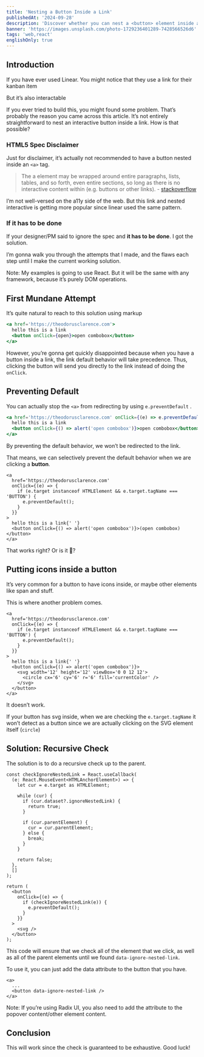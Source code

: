 ```yaml
---
title: 'Nesting a Button Inside a Link'
publishedAt: '2024-09-28'
description: 'Discover whether you can nest a <button> element inside an <a> tag.'
banner: 'https://images.unsplash.com/photo-1729236401289-7428566526d6'
tags: 'web,react'
englishOnly: true
---
```


## Introduction

If you have ever used Linear. You might notice that they use a link for their kanban item

<CloudinaryImg
  mdx
  publicId='theodorusclarence/blogs/nesting-button-inside-link/CleanShot_2024-09-28_at_10.32.43'
  alt='Linear kanban is using a link for the their kanban item'
  width={500}
  height={527}
/>

But it’s also interactable

<CloudinaryImg
  mdx
  publicId='theodorusclarence/blogs/nesting-button-inside-link/CleanShot_2024-09-24_at_23.22.532x'
  alt="Linear kanban has button inside a link that's interactable"
  width={400}
  height={343}
/>

If you ever tried to build this, you might found some problem. That’s probably the reason you came across this article. It’s not entirely straightforward to nest an interactive button inside a link. How is that possible?

### HTML5 Spec Disclaimer

Just for disclaimer, it’s actually not recommended to have a button nested inside an `<a>` tag.

> The a element may be wrapped around entire paragraphs, lists, tables, and so forth, even entire sections, so long as there is no interactive content within (e.g. buttons or other links).
> \- [stackoverflow](https://stackoverflow.com/questions/6393827/can-i-nest-a-button-element-inside-an-a-using-html5)

I’m not well-versed on the a11y side of the web. But this link and nested interactive is getting more popular since linear used the same pattern.

### If it has to be done

If your designer/PM said to ignore the spec and **it has to be done**. I got the solution.

I’m gonna walk you through the attempts that I made, and the flaws each step until I make the current working solution.

Note: My examples is going to use React. But it will be the same with any framework, because it’s purely DOM operations.

## First Mundane Attempt

It’s quite natural to reach to this solution using markup

```jsx
<a href='https://theodorusclarence.com'>
  hello this is a link
  <button onClick={open}>open combobox</button>
</a>
```

However, you’re gonna get quickly disappointed because when you have a button inside a link, the link default behavior will take precedence. Thus, clicking the button will send you directly to the link instead of doing the `onClick`.

<CloudinaryVideoPlayer
  mdx
  publicId='theodorusclarence/blogs/nesting-button-inside-link/mundane-attempt'
  width='400'
  height='464'
/>

## Preventing Default

You can actually stop the `<a>` from redirecting by using `e.preventDefault` .

```jsx
<a href='https://theodorusclarence.com' onClick={(e) => e.preventDefault()}>
  hello this is a link
  <button onClick={() => alert('open combobox')}>open combobox</button>
</a>
```

By preventing the default behavior, we won’t be redirected to the link.

<CloudinaryVideoPlayer
  mdx
  publicId='theodorusclarence/blogs/nesting-button-inside-link/preventing-default'
  width={400}
  height={380}
/>

That means, we can selectively prevent the default behavior when we are clicking a **button**.

```tsx
<a
  href='https://theodorusclarence.com'
  onClick={(e) => {
    if (e.target instanceof HTMLElement && e.target.tagName === 'BUTTON') {
      e.preventDefault();
    }
  }}
>
  hello this is a link{' '}
  <button onClick={() => alert('open combobox')}>(open combobox)</button>
</a>
```

That works right? Or is it 🤨?

## Putting icons inside a button

It’s very common for a button to have icons inside, or maybe other elements like span and stuff.

This is where another problem comes.

```tsx
<a
  href='https://theodorusclarence.com'
  onClick={(e) => {
    if (e.target instanceof HTMLElement && e.target.tagName === 'BUTTON') {
      e.preventDefault();
    }
  }}
>
  hello this is a link{' '}
  <button onClick={() => alert('open combobox')}>
    <svg width='12' height='12' viewBox='0 0 12 12'>
      <circle cx='6' cy='6' r='6' fill='currentColor' />
    </svg>
  </button>
</a>
```

<CloudinaryVideoPlayer
  mdx
  publicId='theodorusclarence/blogs/nesting-button-inside-link/icons-inside-buttons'
  width={400}
  height={464}
/>

It doesn’t work.

If your button has svg inside, when we are checking the `e.target.tagName` it won’t detect as a button since we are actually clicking on the SVG element itself (`circle`)

<CloudinaryImg
  mdx
  publicId='theodorusclarence/blogs/nesting-button-inside-link/CleanShot_2024-09-24_at_23.54.222x'
  alt='CleanShot'
  width={500}
  height={358}
/>

## Solution: Recursive Check

The solution is to do a recursive check up to the parent.

```tsx
const checkIgnoreNestedLink = React.useCallback(
  (e: React.MouseEvent<HTMLAnchorElement>) => {
    let cur = e.target as HTMLElement;

    while (cur) {
      if (cur.dataset?.ignoreNestedLink) {
        return true;
      }

      if (cur.parentElement) {
        cur = cur.parentElement;
      } else {
        break;
      }
    }

    return false;
  },
  []
);

return (
  <button
    onClick={(e) => {
      if (checkIgnoreNestedLink(e)) {
        e.preventDefault();
      }
    }}
  >
    <svg />
  </button>
);
```

This code will ensure that we check all of the element that we click, as well as all of the parent elements until we found `data-ignore-nested-link`.

To use it, you can just add the data attribute to the button that you have.

```tsx
<a>
  ...
  <button data-ignore-nested-link />
</a>
```

Note: If you’re using Radix UI, you also need to add the attribute to the popover content/other element content.

## Conclusion

This will work since the check is guaranteed to be exhaustive. Good luck!
